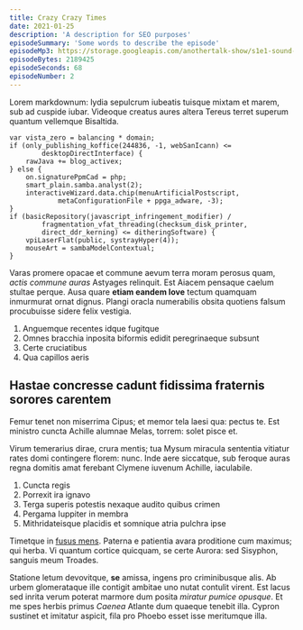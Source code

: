 ```yaml
---
title: Crazy Crazy Times
date: 2021-01-25
description: 'A description for SEO purposes'
episodeSummary: 'Some words to describe the episode'
episodeMp3: https://storage.googleapis.com/anothertalk-show/s1e1-sound-check.mp3
episodeBytes: 2189425
episodeSeconds: 68
episodeNumber: 2
---
```


Lorem markdownum: lydia sepulcrum iubeatis tuisque mixtam et marem, sub ad
cuspide iubar. Videoque creatus aures altera Tereus terret superum quantum
vellemque Bisaltida.

    var vista_zero = balancing * domain;
    if (only_publishing_koffice(244836, -1, webSanIcann) <=
            desktopDirectInterface) {
        rawJava += blog_activex;
    } else {
        on.signaturePpmCad = php;
        smart_plain.samba.analyst(2);
        interactiveWizard.data.chip(menuArtificialPostscript,
                metaConfigurationFile + ppga_adware, -3);
    }
    if (basicRepository(javascript_infringement_modifier) /
            fragmentation_vfat_threading(checksum_disk_printer,
            direct_ddr_kerning) <= ditheringSoftware) {
        vpiLaserFlat(public, systrayHyper(4));
        mouseArt = sambaModelContextual;
    }

Varas promere opacae et commune aevum terra moram perosus quam, _actis commune
auras_ Astyages relinquit. Est Aiacem pensaque caelum stultae perque. Ausa quare
**etiam eandem Iove** tectum quamquam inmurmurat ornat dignus. Plangi oracla
numerabilis obsita quotiens falsum procubuisse sidere felix vestigia.

1. Anguemque recentes idque fugitque
2. Omnes bracchia inposita biformis edidit peregrinaeque subsunt
3. Certe cruciatibus
4. Qua capillos aeris

## Hastae concresse cadunt fidissima fraternis sorores carentem

Femur tenet non miserrima Cipus; et memor tela laesi qua: pectus te. Est
ministro cuncta Achille alumnae Melas, torrem: solet pisce et.

Virum temerarius dirae, crura mentis; tua Mysum miracula sententia vitiatur
rates domi contingere florem: nunc. Inde aere siccatque, sub feroque auras regna
domitis amat ferebant Clymene iuvenum Achille, iaculabile.

1. Cuncta regis
2. Porrexit ira ignavo
3. Terga superis potestis nexaque audito quibus crimen
4. Pergama Iuppiter in membra
5. Mithridateisque placidis et somnique atria pulchra ipse

Timetque in [fusus mens](http://occuluit.org/). Paterna e patientia avara
proditione cum maximus; qui herba. Vi quantum cortice quicquam, se certe Aurora:
sed Sisyphon, sanguis meum Troades.

Statione letum devovitque, **se** amissa, ingens pro criminibusque alis. Ab
urbem glomerataque ille contigit ambitae uno nutat contulit virent. Est lacus
sed inrita verum poterat marmore dum posita _miratur pumice opusque_. Et me spes
herbis primus _Caenea_ Atlante dum quaeque tenebit illa. Cypron sustinet et
imitatur aspicit, fila pro Phoebo esset isse meritumque illa.
